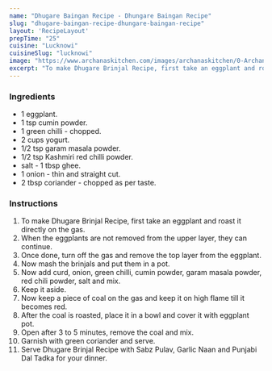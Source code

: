 ---
name: "Dhugare Baingan Recipe - Dhungare Baingan Recipe"
slug: "dhugare-baingan-recipe-dhungare-baingan-recipe"
layout: 'RecipeLayout'
prepTime: "25"
cuisine: "Lucknowi"
cuisineSlug: "lucknowi"
image: "https://www.archanaskitchen.com/images/archanaskitchen/0-Archanas-Kitchen-Recipes/2019/Dhungare_Baigan_Recipe_5_1600.jpg"
excerpt: "To make Dhugare Brinjal Recipe, first take an eggplant and roast it directly on the gas"
---

### Ingredients

- 1 eggplant.
-  1 tsp cumin powder.
-  1 green chilli - chopped.
-  2 cups yogurt.
-  1/2 tsp garam masala powder.
-  1/2 tsp Kashmiri red chilli powder.
-  salt - 1 tbsp ghee.
-  1 onion - thin and straight cut.
-  2 tbsp coriander - chopped as per taste.

### Instructions

1. To make Dhugare Brinjal Recipe, first take an eggplant and roast it directly on the gas.
1. When the eggplants are not removed from the upper layer, they can continue.
1. Once done, turn off the gas and remove the top layer from the eggplant.
1. Now mash the brinjals and put them in a pot.
1. Now add curd, onion, green chilli, cumin powder, garam masala powder, red chili powder, salt and mix.
1. Keep it aside.
1. Now keep a piece of coal on the gas and keep it on high flame till it becomes red.
1. After the coal is roasted, place it in a bowl and cover it with eggplant pot.
1. Open after 3 to 5 minutes, remove the coal and mix.
1. Garnish with green coriander and serve.
1. Serve Dhugare Brinjal Recipe with Sabz Pulav, Garlic Naan and Punjabi Dal Tadka for your dinner.
